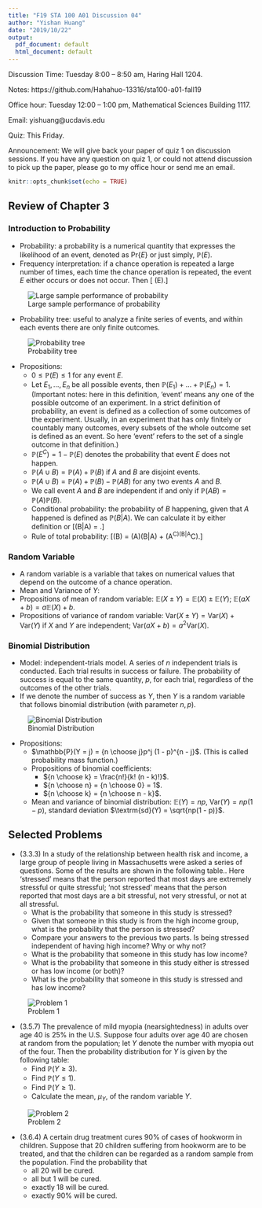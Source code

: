 ```yaml
---
title: "F19 STA 100 A01 Discussion 04"
author: "Yishan Huang"
date: "2019/10/22"
output:
  pdf_document: default
  html_document: default
---
```


Discussion Time: Tuesday 8:00 -- 8:50 am, Haring Hall 1204.

Notes: https://github.com/Hahahuo-13316/sta100-a01-fall19

Office hour: Tuesday 12:00 -- 1:00 pm, Mathematical Sciences Building 1117.

Email: yishuang\@ucdavis.edu

Quiz: This Friday.

Announcement: We will give back your paper of quiz 1 on discussion sessions. If you have any question on quiz 1, or could not attend discussion to pick up the paper, please go to my office hour or send me an email.

```r
knitr::opts_chunk$set(echo = TRUE)
```

## Review of Chapter 3

### Introduction to Probability

- Probability: a probability is a numerical quantity that expresses the likelihood of an event, denoted as $\textrm{Pr}\{E\}$ or just simply, $\mathbb{P}(E)$.
- Frequency interpretation: if a chance operation is repeated a large number of times, each time the chance operation is repeated, the event $E$ either occurs or does not occur. Then
\[\frac{\textrm{Number of times $E$ occurs}}{\textrm{Number of times chance operation is repeated}} \rightarrow \mathbb{P}(E).\]

![Large sample performance of probability](p1.png)

- Probability tree: useful to analyze a finite series of events, and within each events there are only finite outcomes.

![Probability tree](p2.png)

- Propositions:
    - $0 \le \mathbb{P}(E) \le 1$ for any event $E$.
    - Let $E_1, \dots, E_n$ be all possible events, then $\mathbb{P}(E_1) + \dots + \mathbb{P}(E_n) = 1$. (Important notes: here in this definition, 'event' means any one of the possible outcome of an experiment. In a strict definition of probability, an event is defined as a collection of some outcomes of the experiment. Usually, in an experiment that has only finitely or countably many outcomes, every subsets of the whole outcome set is defined as an event. So here 'event' refers to the set of a single outcome in that definition.)
    - $\mathbb{P}(E^C) = 1 - \mathbb{P}(E)$ denotes the probability that event $E$ does not happen.
    - $\mathbb{P}(A \cup B) = \mathbb{P}(A) + \mathbb{P}(B)$ if $A$ and $B$ are disjoint events.
    - $\mathbb{P}(A \cup B) = \mathbb{P}(A) + \mathbb{P}(B) - \mathbb{P}(AB)$ for any two events $A$ and $B$.
    - We call event $A$ and $B$ are independent if and only if $\mathbb{P}(AB) = \mathbb{P}(A)\mathbb{P}(B)$.
    - Conditional probability: the probability of $B$ happening, given that $A$ happened is defined as $\mathbb{P}(B|A)$. We can calculate it by either definition or \[\mathbb{P}(B|A) = \frac{\mathbb{P}(AB)}{\mathbb{P}(A)}.\]
    - Rule of total probability: \[\mathbb{P}(B) = \mathbb{P}(A)\mathbb{P}(B|A) + \mathbb{P}(A^C)\mathbb{P}(B|A^C).\]
    
### Random Variable

- A random variable is a variable that takes on numerical values that depend on the outcome of a chance operation.
- Mean and Variance of $Y$:
\begin{gather*}
\mathbb{E}(Y) = \mu_Y = \sum_i y_i\mathbb{P}(Y = y_i) \\
\textrm{Var}(Y) = \sigma_Y^2 = \sum_i (y_i - \mu_Y)^2\mathbb{P}(Y = y_i)
\end{gather*}
- Propositions of mean of random variable: $\mathbb{E}(X \pm Y) = \mathbb{E}(X) \pm \mathbb{E}(Y)$; $\mathbb{E}(aX + b) = a\mathbb{E}(X) + b$.
- Propositions of variance of random variable: $\textrm{Var}(X \pm Y) = \textrm{Var}(X) + \textrm{Var}(Y)$ if $X$ and $Y$ are independent; $\textrm{Var}(aX + b) = a^2\textrm{Var}(X)$.

### Binomial Distribution

- Model: independent-trials model. A series of $n$ independent trials is conducted. Each trial results in success or failure. The probability of success is equal to the same quantity, $p$, for each trial,
regardless of the outcomes of the other trials.
- If we denote the number of success as $Y$, then $Y$ is a random variable that follows binomial distribution (with parameter $n, p$).

![Binomial Distribution](p3.png)

- Propositions:
    - $\mathbb{P}(Y = j) = {n \choose j}p^j (1 - p)^{n - j}$. (This is called probability mass function.)
    - Propositions of binomial coefficients:
        - ${n \choose k} = \frac{n!}{k! (n - k)!}$.
        - ${n \choose n} = {n \choose 0} = 1$.
        - ${n \choose k} = {n \choose n - k}$.
    - Mean and variance of binomial distribution: $\mathbb{E}(Y) = np$, $\textrm{Var}(Y) = np(1 - p)$, standard deviation $\textrm{sd}(Y) = \sqrt{np(1 - p)}$.
    
## Selected Problems

- (3.3.3) In a study of the relationship between health risk and income, a large group of people living in Massachusetts were asked a series of questions. Some of the results are shown in the following table.. Here 'stressed' means that the person reported that most days are extremely stressful or quite stressful; 'not stressed' means that the person reported that most days are a bit stressful, not very stressful, or not at all stressful.
    - What is the probability that someone in this study is stressed?
    - Given that someone in this study is from the high income group, what is the probability that the person is stressed?
    - Compare your answers to the previous two parts. Is being stressed independent of having high income? Why or why not?
    - What is the probability that someone in this study has low income?
    - What is the probability that someone in this study either is stressed or has low income (or both)?
    - What is the probability that someone in this study is stressed and has low income?
    
![Problem 1](p4.png)

- (3.5.7) The prevalence of mild myopia (nearsightedness) in adults over age 40 is 25\% in the U.S. Suppose four adults over age 40 are chosen at random from the population; let $Y$ denote the number with myopia out of the four. Then the probability distribution for $Y$ is given by the following table:
    - Find $\mathbb{P}(Y \ge 3)$.
    - Find $\mathbb{P}(Y \le 1)$.
    - Find $\mathbb{P}(Y \ge 1)$.
    - Calculate the mean, $\mu_Y$, of the random variable $Y$.
    
![Problem 2](p5.png)   
    
- (3.6.4) A certain drug treatment cures 90\% of cases of hookworm in children. Suppose that 20 children suffering from hookworm are to be treated, and that the children can be regarded as a random sample from the population. Find the probability that
    - all 20 will be cured.
    - all but 1 will be cured.
    - exactly 18 will be cured.
    - exactly 90\% will be cured.
